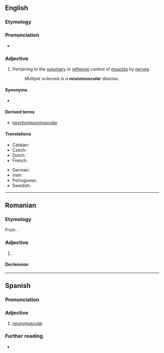 ==English==

===Etymology===
{{prefix|en|neuro|muscular}}

===Pronunciation===
* {{rhymes|en|ʌskjʊlə(ɹ)|s=5}}

===Adjective===
{{en-adj|-}}

# {{lb|en|anatomy}} Pertaining to the [[voluntary]] or [[reflex]]ive control of [[muscle]]s by [[nerve]]s.
#: ''Multiple sclerosis is a '''neuromuscular''' disease.''

====Synonyms====
* {{l|en|myoneural}}

====Derived terms====
* [[psychoneuromuscular]]

====Translations====
{{trans-top|pertaining to the voluntary control of muscles by nerves}}
* Catalan: {{t|ca|neuromuscular}}
* Czech: {{t|cs|nervosvalový}}
* Dutch: {{t+|nl|neuromusculair}}
* French: {{t+|fr|neuromusculaire}}
{{trans-mid}}
* German: {{t|de|neuromuskulär}}
* Irish: {{t|ga|néarmhatánach}}
* Portuguese: {{t|pt|neuromuscular}}
* Swedish: {{t+|sv|neuromuskulär}}
{{trans-bottom}}

----

==Romanian==

===Etymology===
From {{bor|ro|fr|neuromusculaire}}.

===Adjective===
{{ro-adj}}

# {{l|en|neuromuscular}}

====Declension====
{{ro-decl-adj}}

----

==Spanish==

===Pronunciation===
{{es-IPA}}

===Adjective===
{{es-adj}}

# [[#English|neuromuscular]]

===Further reading===
* {{R:es:DRAE}}